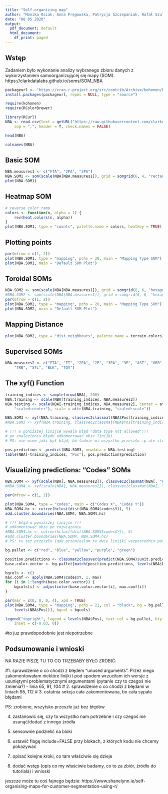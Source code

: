 ```yaml
---
title: "Self-organizing map"
author: "Monika Osiak, Anna Pręgowska, Patrycja Szczepaniak, Rafał Szulejko"
date: "08 05 2020"
output:
  pdf_document: default
  html_document:
    df_print: paged
---
```


## Wstęp
Zadaniem było wykonanie analizy wybranego zbioru danych z wykorzystaniem samoorganizującej się mapy (SOM). 
https://clarkdatalabs.github.io/soms/SOM_NBA

```r
packageurl <- "https://cran.r-project.org/src/contrib/Archive/kohonen/kohonen_2.0.19.tar.gz"
install.packages(packageurl, repos = NULL, type = "source")
```

```r
require(kohonen)
require(RColorBrewer)
```

```r
library(RCurl)
NBA <- read.csv(text = getURL("https://raw.githubusercontent.com/clarkdatalabs/soms/master/NBA_2016_player_stats_cleaned.csv"), 
    sep = ",", header = T, check.names = FALSE)
```

```r
head(NBA)
```

```r
colnames(NBA)
```

## Basic SOM
```r
NBA.measures1 <- c("FTA", "2PA", "3PA")
NBA.SOM1 <- som(scale(NBA[NBA.measures1]), grid = somgrid(6, 4, "rectangular"))
plot(NBA.SOM1)
```

## Heatmap SOM
```r
# reverse color ramp
colors <- function(n, alpha = 1) {
    rev(heat.colors(n, alpha))
}
plot(NBA.SOM1, type = "counts", palette.name = colors, heatkey = TRUE)
```

## Plotting points
```r
par(mfrow = c(1, 2))
plot(NBA.SOM1, type = "mapping", pchs = 20, main = "Mapping Type SOM")
plot(NBA.SOM1, main = "Default SOM Plot")
```

## Toroidal SOMs
```r
NBA.SOM2 <- som(scale(NBA[NBA.measures1]), grid = somgrid(6, 6, "hexagonal"), toroidal = TRUE)
#NBA.SOM2 <- som(scale(NBA[NBA.measures1]), grid = somgrid(6, 6, "hexagonal"))
par(mfrow = c(1, 2))
plot(NBA.SOM2, type = "mapping", pchs = 20, main = "Mapping Type SOM")
plot(NBA.SOM2, main = "Default SOM Plot")
```

## Mapping Distance
```r
plot(NBA.SOM2, type = "dist.neighbours", palette.name = terrain.colors)
```

## Supervised SOMs
```r
NBA.measures2 <- c("FTA", "FT", "2PA", "2P", "3PA", "3P", "AST", "ORB", "DRB", 
    "TRB", "STL", "BLK", "TOV")
```

## The xyf() Function
```r
training_indices <- sample(nrow(NBA), 200)
NBA.training <- scale(NBA[training_indices, NBA.measures2])
NBA.testing <- scale(NBA[-training_indices, NBA.measures2], center = attr(NBA.training, 
    "scaled:center"), scale = attr(NBA.training, "scaled:scale"))
```
```r
NBA.SOM3 <- xyf(NBA.training, classvec2classmat(NBA$Pos[training_indices]), grid = somgrid(13, 13, "hexagonal"), toroidal = TRUE, rlen = 100, xweight = 0.5)
#NBA.SOM3 <- xyf(NBA.training, classvec2classmat(NBA$Pos[training_indices]), grid = somgrid(13, 13, "hexagonal"), rlen = 100)
```
```r
# !!! w poniższej linijce wywala błąd "data type not allowed"!!!
# po znalezieniu błędu odkomentować obie linijki
# PS: nie wiem jaki był błąd, bo ładnie mi wszystko przeszło :p ale stosowałam się dokładnie do tutorialu i poprawiłam też poprzednie linie gdy im czegoś brakowało.

pos.prediction <- predict(NBA.SOM3, newdata = NBA.testing)
table(NBA[-training_indices, "Pos"], pos.prediction$prediction)
```

## Visualizing predictions: “Codes” SOMs
```r
NBA.SOM4 <- xyf(scale(NBA[, NBA.measures2]), classvec2classmat(NBA[, "Pos"]), grid = somgrid(13, 13, "hexagonal"), toroidal = TRUE, rlen = 300, xweight = 0.7)
#NBA.SOM4 <- xyf(scale(NBA[, NBA.measures2]), classvec2classmat(NBA[, "Pos"]), grid = somgrid(13, 13, "hexagonal"), rlen = 300)

par(mfrow = c(1, 2))

plot(NBA.SOM4, type = "codes", main = c("Codes X", "Codes Y"))
NBA.SOM4.hc <- cutree(hclust(dist(NBA.SOM4$codes$Y)), 5)
add.cluster.boundaries(NBA.SOM4, NBA.SOM4.hc)
```
```r
# !!! błąd w poniższej linijce !!!
# odkomentowąć obie po rozwiązaniu
#NBA.SOM4.hc <- cutree(hclust(dist(NBA.SOM4$codes$Y)), 5)
#add.cluster.boundaries(NBA.SOM4, NBA.SOM4.hc)
# PS: tu tez przeszło (gdy przenioslam te dwie linijki vezposrednio pod plot, bo ewidentnie dogyczą rysowania tego wykresu)
```

<!-- ## Visualizing predictions: Customizing “Mapping” SOMs -->
```r
bg.pallet <- c("red", "blue", "yellow", "purple", "green")

position.predictions <- classmat2classvec(predict(NBA.SOM4)$unit.predictions)
base.color.vector <- bg.pallet[match(position.predictions, levels(NBA$Pos))]

bgcols <- c()
max.conf <- apply(NBA.SOM4$codes$Y, 1, max)
for (i in 1:length(base.color.vector)) {
    bgcols[i] <- adjustcolor(base.color.vector[i], max.conf[i])
}
```

```r
par(mar = c(0, 0, 0, 4), xpd = TRUE)
plot(NBA.SOM4, type = "mapping", pchs = 21, col = "black", bg = bg.pallet[match(NBA$Pos, 
    levels(NBA$Pos))], bgcol = bgcols)

legend("topright", legend = levels(NBA$Pos), text.col = bg.pallet, bty = "n", 
    inset = c(-0.03, 0))
```

<!--```{r} -->
#to juz prawdopodobnie jest niepotrzebne
<!-- # make a vector of just the background colors for all map cells -->
<!-- position.predictions <- classmat2classvec(predict(NBA.SOM4)$unit.predictions) -->
<!-- base.color.vector <- bg.pallet[match(position.predictions, levels(NBA$Pos))] -->

<!-- # set alpha to scale with maximum confidence of prediction -->
<!-- bgcols <- c() -->
<!-- max.conf <- apply(NBA.SOM4$codes$Y, 1, max) -->
<!-- for (i in 1:length(base.color.vector)) { -->
<!--     bgcols[i] <- adjustcolor(base.color.vector[i], max.conf[i]) -->
<!-- } -->
<!-- ``` -->

<!-- ```{r visualizing predictions3} -->
<!-- par(mar = c(0, 0, 0, 4), xpd = TRUE) -->
<!-- plot(NBA.SOM4, type = "mapping", pchs = 21, col = "black", bg = bg.pallet[match(NBA$Pos,  -->
<!--     levels(NBA$Pos))], bgcol = bgcols) -->

<!-- legend("topright", legend = levels(NBA$Pos), text.col = bg.pallet, bty = "n",  -->
<!--     inset = c(-0.03, 0)) -->

<!--``` -->

## Podsumowanie i wnioski
NA RAZIE PISZĘ TU TO CO TRZEBABY BYŁO ZROBIĆ:

#1. sprawdzenie o co chodzi z błędem "unused arguments". Przez niego zakomentowałam niektóre linijki i pod spodem wrzuciłam ich wersje z usuniętymi problematycznymi argumentami (pytanie czy to czegoś nie zmienia?) - linia 65, 91, 104
# 2. sprawdzenie o co chodzi z błędami w liniach 95, 112
# 3. ostatnia sekcja cała zakomentowana, bo cała sypała błędami

PS:  zrobione, wszytsko przeszło już bez błędów

4. zastanowić się, czy to wszystko nam potrzebne i czy czegoś nie usunąć/dodać z innego źródła

5. sensownie podzielić na bloki

6. ustawić flagę include=FALSE przy blokach, z których kodu nie chcemy pokazywać

7. opisać kolejne kroki, co tam właściwie się dzieje

8. dodać wstęp (opis co my właściwie badamy, co to za zbiór, źródło do tutoriala) i wnioski

jeszcze może tu coś fajnego będzie: https://www.shanelynn.ie/self-organising-maps-for-customer-segmentation-using-r/
